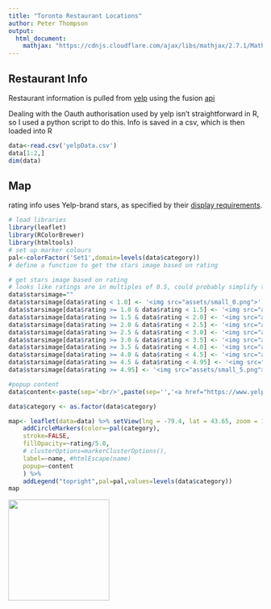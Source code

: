 ```yaml
---
title: "Toronto Restaurant Locations"
author: Peter Thompson
output:
  html_document:
    mathjax: "https://cdnjs.cloudflare.com/ajax/libs/mathjax/2.7.1/MathJax.js?config=TeX-AMS-MML_HTMLorMML"
---
```


## Restaurant Info
Restaurant information is pulled from [yelp](www.yelp.ca) using the fusion [api](https://www.yelp.ca/developers/documentation/v3)

Dealing with the Oauth authorisation used by yelp isn't straightforward in R, so I used a python script to do this. Info is saved in a csv, which is then loaded into R

```r
data<-read.csv('yelpData.csv')
data[1:2,]
dim(data)
```

## Map

rating info uses Yelp-brand stars, as specified by their [display requirements](https://www.yelp.ca/developers/display_requirements). 


```r
# load libraries
library(leaflet)
library(RColorBrewer)
library(htmltools)
# set up marker colours
pal<-colorFactor('Set1',domain=levels(data$category))
# define a function to get the stars image based on rating

# get stars image based on rating
# looks like ratings are in multiples of 0.5, could probably simplify this
data$starsimage=""
data$starsimage[data$rating < 1.0] <- '<img src="assets/small_0.png">'
data$starsimage[data$rating >= 1.0 & data$rating < 1.5] <- '<img src="assets/small_1.png">'
data$starsimage[data$rating >= 1.5 & data$rating < 2.0] <- '<img src="assets/small_1_half.png">'
data$starsimage[data$rating >= 2.0 & data$rating < 2.5] <- '<img src="assets/small_2.png">'
data$starsimage[data$rating >= 2.5 & data$rating < 3.0] <- '<img src="assets/small_2_half.png">'
data$starsimage[data$rating >= 3.0 & data$rating < 3.5] <- '<img src="assets/small_3.png">'
data$starsimage[data$rating >= 3.5 & data$rating < 4.0] <- '<img src="assets/small_3_half.png">'
data$starsimage[data$rating >= 4.0 & data$rating < 4.5] <- '<img src="assets/small_4.png">'
data$starsimage[data$rating >= 4.5 & data$rating < 4.95] <- '<img src="assets/small_4_half.png">'
data$starsimage[data$rating >= 4.95] <- '<img src="assets/small_5.png">'

#popup content
data$content<-paste(sep='<br/>',paste(sep='','<a href="https://www.yelp.ca/biz/',data$yelpid,'">',data$name,'</a>'),data$starsimage,data$rating,paste(data$reviews,'reviews'))

data$category <- as.factor(data$category)

map<- leaflet(data=data) %>% setView(lng = -79.4, lat = 43.65, zoom = 12) %>% addTiles() %>% 
    addCircleMarkers(color=~pal(category),
    stroke=FALSE,
    fillOpacity=~rating/5.0,
    # clusterOptions=markerClusterOptions(),
    label=~name, #htmlEscape(name)
    popup=~content
    ) %>%
    addLegend("topright",pal=pal,values=levels(data$category))
map
```

<img src='assets/Yelp_trademark_RGB.png' width=200px>

